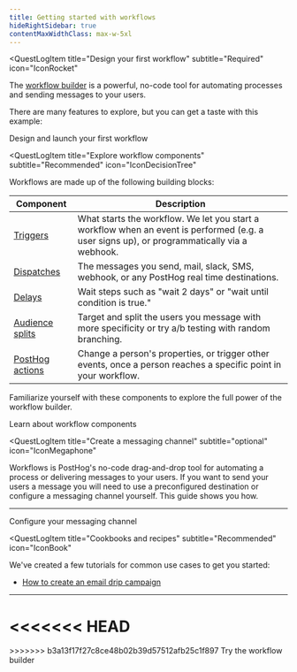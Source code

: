 ```yaml
---
title: Getting started with workflows
hideRightSidebar: true
contentMaxWidthClass: max-w-5xl
---
```




<Beta />

<QuestLog firstSpeechBubble="Let's get started!" lastSpeechBubble="Time to launch your first workflow!">

<QuestLogItem 
  title="Design your first workflow"
  subtitle="Required"
  icon="IconRocket"
>

The [workflow builder](/docs/workflows/workflow-builder) is a powerful, no-code tool for automating processes and sending messages to your users. 

<ProductScreenshot
    imageLight="https://res.cloudinary.com/dmukukwp6/image/upload/w_1600,c_limit,q_auto,f_auto/messaging_flow_light_06d64b58a8.png"
    imageDark="https://res.cloudinary.com/dmukukwp6/image/upload/w_1600,c_limit,q_auto,f_auto/messaging_flow_dark_6afdc7aab4.png"
    alt="How to create a workflow in PostHog" 
    classes="rounded"
/>

There are many features to explore, but you can get a taste with this example:

<CallToAction type="primary" to="/docs/workflows/launch-workflow">
  Design and launch your first workflow
</CallToAction>

</QuestLogItem>

<QuestLogItem 
  title="Explore workflow components"
  subtitle="Recommended"
  icon="IconDecisionTree"
>

Workflows are made up of the following building blocks:

| Component | Description |
|-----------|-------------|
| [Triggers](/docs/workflows/workflow-builder#triggers) | What starts the workflow. We let you start a workflow when an event is performed (e.g. a user signs up), or programmatically via a webhook. |
| [Dispatches](/docs/workflows/workflow-builder#dispatches) | The messages you send, mail, slack, SMS, webhook, or any PostHog real time destinations. |
| [Delays](/docs/workflows/workflow-builder#delays) | Wait steps such as "wait 2 days" or "wait until condition is true." |
| [Audience splits](/docs/workflows/workflow-builder#audience-splits) | Target and split the users you message with more specificity or try a/b testing with random branching. |
| [PostHog actions](/docs/workflows/workflow-builder#posthog-actions) | Change a person's properties, or trigger other events, once a person reaches a specific point in your workflow. |

Familiarize yourself with these components to explore the full power of the workflow builder.

<CallToAction type="primary" to="/docs/workflows/workflow-builder">
  Learn about workflow components
</CallToAction>

</QuestLogItem>

<QuestLogItem 
    title="Create a messaging channel"
    subtitle="optional"
    icon="IconMegaphone"
>

Workflows is PostHog's no-code drag-and-drop tool for automating a process or delivering messages to your users.
If you want to send your users a message you will need to use a preconfigured destination or configure a messaging channel yourself. This guide shows you how.

<ProductScreenshot
    imageLight="https://res.cloudinary.com/dmukukwp6/image/upload/w_1600,c_limit,q_auto,f_auto/create_channel_light_47b7abdc40.png"
    imageDark="https://res.cloudinary.com/dmukukwp6/image/upload/w_1600,c_limit,q_auto,f_auto/create_channel_dark_4f9adf9710.png"
    alt="How to create a messaging channel in PostHog" 
    classes="rounded"
/>

<ChannelPlatforms />

---

<CallToAction type="primary" to="/docs/workflows/configure-channels">
  Configure your messaging channel
</CallToAction>

</QuestLogItem>

<QuestLogItem 
  title="Cookbooks and recipes"
  subtitle="Recommended"
  icon="IconBook"
>

We've created a few tutorials for common use cases to get you started:

- [How to create an email drip campaign](/docs/workflows/email-drip-campaign)

---

<<<<<<< HEAD
<CallToAction type="primary" to="https://app.posthog.com/workflows/campaigns/new/overview">
=======
<CallToAction type="primary" to="https://app.posthog.com/workflows/new/workflow">
>>>>>>> b3a13f17f27c8ce48b02b39d57512afb25c1f897
  Try the workflow builder
</CallToAction>

</QuestLogItem>

</QuestLog>
